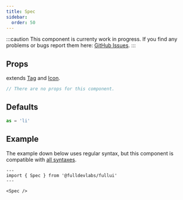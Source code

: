 ```yaml
---
title: Spec
sidebar: 
  order: 50
---
```


:::caution
This component is currenty work in progress.
If you find any problems or bugs report them here: [GitHub Issues](https://full.dev).
:::
## Props
extends [Tag](/components/tag) and [Icon](/components/icon).
```ts
// There are no props for this component.
```

## Defaults
```ts
as = 'li'
```

## Example
The example down below uses regular syntax, but this component is compatible with [all syntaxes](/guides/components#syntax).

```astro live
---
import { Spec } from '@fulldevlabs/fullui'
---

<Spec />
```